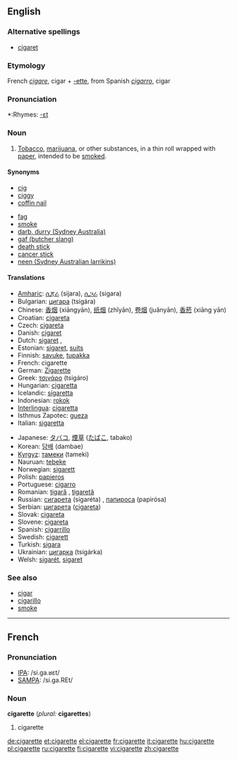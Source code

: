 ==English==

===Alternative spellings===
*[[cigaret]]

===Etymology===
French ''[[cigare]]'', cigar + [[-ette]], from Spanish ''[[cigarro]]'', cigar

===Pronunciation===
*:Rhymes: [[Rhymes:English:-ɛt|-ɛt]]

===Noun===
{{en-noun}}

# [[tobacco|Tobacco]], [[marijuana]], or other substances, in a thin roll wrapped with [[paper]], intended to be [[smoke]]d.

====Synonyms====
{{top2}}
*[[cig]]
*[[ciggy]]
*[[coffin nail]]
{{mid2}}
*[[fag]]
*[[smoke]]
*[[darb, durry (Sydney Australia)]]
*[[gaf (butcher slang)]]
*[[death stick]]
*[[cancer stick]]
*[[neen (Sydney Australian larrikins)]]
{{bottom}}

====Translations====
{{top}}
*[[Amharic]]: [[ሲጃራ]] (sijara), [[ሲጋራ]] (sigara)
*Bulgarian: [[цигара]] (tsigára) {{f}}
*Chinese: [[香烟]] (xiāngyān), [[纸烟]] (zhǐyān), [[卷烟]] (juǎnyān), [[香菸]] (xiāng yān)
*Croatian: [[cigareta]] {{f}}
*Czech: [[cigareta]] {{f}}
*Danish: [[cigaret]] {{g|Danish}}
*Dutch: [[sigaret]] {{m}}, {{f}}
*Estonian: [[sigaret]], [[suits]]
*Finnish: [[savuke]], [[tupakka]]
*French: cigarette {{f}}
*German: [[Zigarette]] {{f}}
*Greek: [[τσιγάρο]] (tsigáro) {{n}}
*Hungarian: [[cigaretta]]
*Icelandic: [[sígaretta]] {{f}}
*Indonesian: [[rokok]]
*[[Interlingua]]: [[cigaretta]]
*Isthmus Zapotec: [[gueza]]
*Italian: [[sigaretta]] {{f}}
{{mid}}
*Japanese: [[タバコ]], [[煙草]] ([[たばこ]], tabako)
*Korean: [[담배]] (dambae)
*[[Kyrgyz]]: [[тамеки]] (tameki)
*Nauruan: [[tebeke]]
*Norwegian: [[sigarett]] {{g|Norwegian}}
*Polish: [[papieros]] {{m}}
*Portuguese: [[cigarro]] {{f}}
*Romanian: [[ţigară]] {{f}}, [[ţigaretă]] {{f}}
*Russian: [[сигарета]] (sigaréta) {{f}}, [[папироса]] (papirósa) {{f}}
*Serbian: [[цигарета]] ([[cigareta]]) {{f}}
*Slovak: [[cigareta]] {{f}}
*Slovene: [[cigareta]] {{f}}
*Spanish: [[cigarrillo]] {{m}}
*Swedish: [[cigarett]] {{c}}
*Turkish: [[sigara]]
*Ukrainian: [[цигарка]] (tsigárka) {{f}}
*Welsh: [[sigarét]], [[sigaret]] {{g|Welsh}}
{{bottom}}

===See also===
*[[cigar]]
*[[cigarillo]]
*[[smoke]]

----

==French==

===Pronunciation===
*[[w:IPA|IPA]]: /si.ɡa.ʁɛt/
*[[w:SAMPA|SAMPA]]: /si.ga.REt/

===Noun===
'''cigarette''' {{f}} (''plural:'' '''cigarettes''')

# cigarette

[[de:cigarette]]
[[et:cigarette]]
[[el:cigarette]]
[[fr:cigarette]]
[[it:cigarette]]
[[hu:cigarette]]
[[pl:cigarette]]
[[ru:cigarette]]
[[fi:cigarette]]
[[vi:cigarette]]
[[zh:cigarette]]